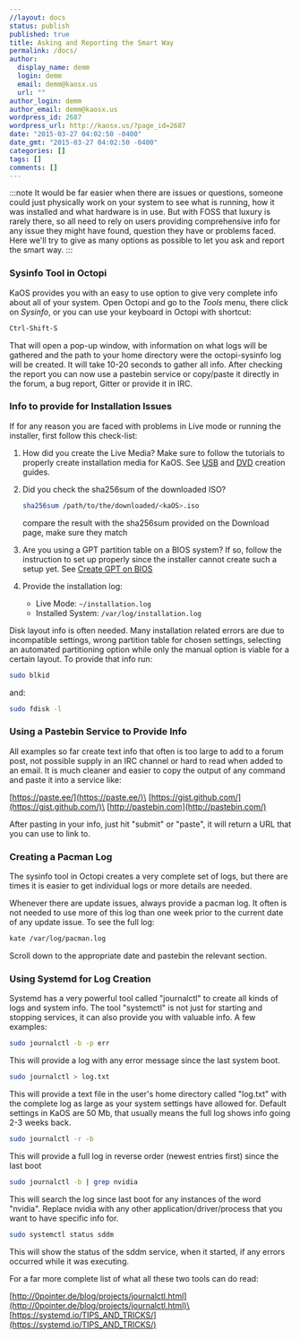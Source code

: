 ```yaml
---
//layout: docs
status: publish
published: true
title: Asking and Reporting the Smart Way
permalink: /docs/
author:
  display_name: demm
  login: demm
  email: demm@kaosx.us
  url: ""
author_login: demm
author_email: demm@kaosx.us
wordpress_id: 2687
wordpress_url: http://kaosx.us/?page_id=2687
date: "2015-03-27 04:02:50 -0400"
date_gmt: "2015-03-27 04:02:50 -0400"
categories: []
tags: []
comments: []
---
```



:::note
It would be far easier when there are issues or questions, someone could just physically work on your system to see what is running, how it was installed and what hardware is in use.
But with FOSS that luxury is rarely there, so all need to rely on users providing comprehensive info for any issue they might have found, question they have or problems faced.
Here we'll try to give as many options as possible to let you ask and report the smart way.
:::

### Sysinfo Tool in Octopi

KaOS provides you with an easy to use option to give very complete info about all of your system. Open Octopi and go to the _Tools_ menu, there click on _Sysinfo_, or you can use your keyboard in Octopi with shortcut:

```sh
Ctrl-Shift-S
```

That will open a pop-up window, with information on what logs will be gathered and the path to your home directory were the octopi-sysinfo log will be created. It will take 10-20 seconds to gather all info. After checking the report you can now use a pastebin service or copy/paste it directly in the forum, a bug report, Gitter or provide it in IRC.

### Info to provide for Installation Issues

If for any reason you are faced with problems in Live mode or running the installer, first follow this check-list:

<Steps>

1. How did you create the Live Media? Make sure to follow the tutorials to properly create installation media for KaOS. See [USB](/install/usb_flash/) and [DVD](/install/dvd/) creation guides.

2. Did you check the sha256sum of the downloaded ISO?

   ```sh
   sha256sum /path/to/the/downloaded/<kaOS>.iso
   ```

   compare the result with the sha256sum provided on the Download page, make sure they match

3. Are you using a GPT partition table on a BIOS system? If so, follow the instruction to set up properly since the installer cannot create such a setup yet. See [Create GPT on BIOS](/install/bios_gpt)

4. Provide the installation log:
   - Live Mode: `~/installation.log`
   - Installed System: `/var/log/installation.log`

</Steps>

Disk layout info is often needed. Many installation related errors are due to incompatible settings, wrong partition table for chosen settings, selecting an automated partitioning option while only the manual option is viable for a certain layout. To provide that info run:

```sh
sudo blkid
```

and:

```sh
sudo fdisk -l
```

### Using a Pastebin Service to Provide Info

All examples so far create text info that often is too large to add to a forum post, not possible supply in an IRC channel or hard to read when added to an email. It is much cleaner and easier to copy the output of any command and paste it into a service like:

[https://paste.ee/](https://paste.ee/)\
[https://gist.github.com/](https://gist.github.com/)\
[http://pastebin.com](http://pastebin.com/)

After pasting in your info, just hit "submit" or "paste", it will return a URL that you can use to link to.

### Creating a Pacman Log

The sysinfo tool in Octopi creates a very complete set of logs, but there are times it is easier to get individual logs or more details are needed.

Whenever there are update issues, always provide a pacman log. It often is not needed to use more of this log than one week prior to the current date of any update issue. To see the full log:

```sh
kate /var/log/pacman.log
```

Scroll down to the appropriate date and pastebin the relevant section.

### Using Systemd for Log Creation

Systemd has a very powerful tool called "journalctl" to create all kinds of logs and system info. The tool "systemctl" is not just for starting and stopping services, it can also provide you with valuable info. A few examples:

```sh
sudo journalctl -b -p err
```

This will provide a log with any error message since the last system boot.

```sh
sudo journalctl > log.txt
```

This will provide a text file in the user's home directory called "log.txt" with the complete log as large as your system settings have allowed for. Default settings in KaOS are 50 Mb, that usually means the full log shows info going 2-3 weeks back.

```sh
sudo journalctl -r -b
```

This will provide a full log in reverse order (newest entries first) since the last boot

```sh
sudo journalctl -b | grep nvidia
```

This will search the log since last boot for any instances of the word "nvidia". Replace nvidia with any other application/driver/process that you want to have specific info for.

```sh
sudo systemctl status sddm
```

This will show the status of the sddm service, when it started, if any errors occurred while it was executing.

For a far more complete list of what all these two tools can do read:

[http://0pointer.de/blog/projects/journalctl.html](http://0pointer.de/blog/projects/journalctl.html)\
[https://systemd.io/TIPS_AND_TRICKS/](https://systemd.io/TIPS_AND_TRICKS/)
